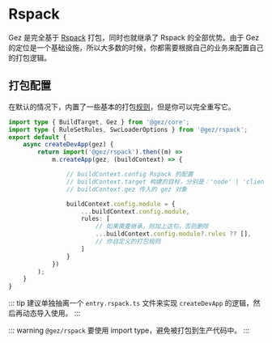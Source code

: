 # Rspack
Gez 是完全基于 [Rspack](https://rspack.dev/) 打包，同时也就继承了 Rspack 的全部优势。由于 Gez 的定位是一个基础设施，所以大多数的时候，你都需要根据自己的业务来配置自己的打包逻辑。

## 打包配置
在默认的情况下，内置了一些基本的打包[规则](https://github.com/dp-os/gez/blob/master/packages/rspack/src/config/rules.ts)，但是你可以完全重写它。
```ts title="src/entry.node.ts"
import type { BuildTarget, Gez } from '@gez/core';
import type { RuleSetRules, SwcLoaderOptions } from '@gez/rspack';
export default {
    async createDevApp(gez) {
        return import('@gez/rspack').then((m) =>
            m.createApp(gez, (buildContext) => {

                // buildContext.config Rspack 的配置
                // buildContext.target 构建的目标，分别是：'node' | 'client' | 'server'
                // buildContext.gez 传入的 gez 对象

                buildContext.config.module = {
                    ...buildContext.config.module,
                    rules: [
                        // 如果需要继承，则加上这句，否则删除
                        ...buildContext.config.module?.rules ?? [],
                        // 你自定义的打包规则
                    ]
                }
            })
        );
    }
}
```
::: tip
建议单独抽离一个 `entry.rspack.ts` 文件来实现 `createDevApp` 的逻辑，然后再动态导入使用。
:::

::: warning
`@gez/rspack` 要使用 import type，避免被打包到生产代码中。
:::